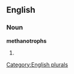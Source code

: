 ==English==

===Noun===
'''methanotrophs'''

# {{plural of|[[methanotroph]]}}

[[Category:English plurals]]
